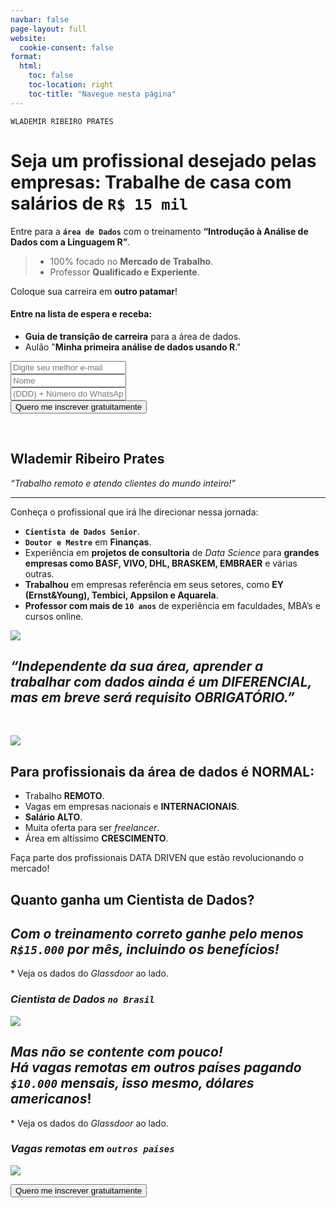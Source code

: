 ```yaml
---
navbar: false
page-layout: full
website:
  cookie-consent: false
format:
  html:
    toc: false
    toc-location: right
    toc-title: "Navegue nesta página"
---
```

<a href="#top"></a>

::: {.column-page}
::: {.grid}
::: {.g-col-12 .g-col-md-5 .g-start-md-2}
`WLADEMIR RIBEIRO PRATES`

# Seja um **profissional desejado** pelas empresas: Trabalhe **de casa** com **salários** de **`R$ 15 mil`**

Entre para a  **`área de Dados`** com o treinamento **"Introdução à Análise de Dados com a Linguagem R"**.

<blockquote>
- 100% focado no **Mercado de Trabalho**. <br>
- Professor **Qualificado e Experiente**. <br>
</blockquote>

Coloque sua carreira em **outro patamar**!
:::

::: {.g-col-12 .g-col-md-5}
```{=html}
<!-- Begin Mailchimp Signup Form -->
<div id="mc_embed_signup">
    <form action="https://cienciaenegocios.us20.list-manage.com/subscribe/post?u=7dd56b82660a42caac052da3e&amp;id=ec8a68702e&amp;f_id=00713be7f0" method="post" id="mc-embedded-subscribe-form" name="mc-embedded-subscribe-form" class="validate" target="_self">
      <div id="mc_embed_signup_scroll">
        <div class="justify">
          <h4>Entre na lista de espera e receba:</h4>
          <ul>
            <li><b>Guia de transição de carreira</b> para a área de dados.</li>
            <li>Aulão "<b>Minha primeira análise de dados usando R</b>."</li>
          </ul>
        </div>
        
<div class="mc-field-group">
    <input type="email" value="" name="EMAIL" class="required email" id="mce-EMAIL" required placeholder="Digite seu melhor e-mail">
    <span id="mce-EMAIL-HELPERTEXT" class="helper_text"></span>
</div>
<div class="mc-field-group">
    <input type="text" value="" name="MMERGE6" class="" id="mce-MMERGE6" placeholder="Nome">
    <span id="mce-MMERGE6-HELPERTEXT" class="helper_text"></span>
</div>
<div class="mc-field-group size1of2">
    <input type="text" name="PHONE" class="" value="" id="mce-PHONE" placeholder="(DDD) + Número do WhatsApp">
    <span id="mce-PHONE-HELPERTEXT" class="helper_text"></span>
</div>
<div hidden="true"><input type="hidden" name="tags" value="3435431"></div>
    <div id="mce-responses" class="clear">
        <div class="response" id="mce-error-response" style="display:none"></div>
        <div class="response" id="mce-success-response" style="display:none"></div>
    </div>    <!-- real people should not fill this in and expect good things - do not remove this or risk form bot signups-->
    <div style="position: absolute; left: -5000px;" aria-hidden="true"><input type="text" name="b_7dd56b82660a42caac052da3e_ec8a68702e" tabindex="-1" value=""></div>
    <div class="center"><input type="submit" value="Quero me inscrever gratuitamente" name="subscribe" id="mc-embedded-subscribe" class="button"></div>
    </div>
</form>
</div>
<!--End mc_embed_signup-->
```
:::
:::
:::

<br>

::: {.column-screen .lp_full_screen_light}
::: {.grid}
::: {.g-col-12 .g-col-md-5 .g-start-md-2}
# **Wlademir Ribeiro Prates**

<em>"Trabalho remoto e atendo clientes do mundo inteiro!"</em>

<hr></hr>

Conheça o profissional que irá lhe direcionar nessa jornada:

- **`Cientista de Dados Senior`**.
- **`Doutor e Mestre`** em **Finanças**.
- Experiência em **projetos de consultoria** de *Data Science* para **grandes empresas como BASF, VIVO, DHL, BRASKEM, EMBRAER** e várias outras.
- **Trabalhou** em empresas referência em seus setores, como **EY (Ernst&Young), Tembici, Appsilon e Aquarela**.
- **Professor com mais de `10 anos`** de experiência em faculdades, MBA's e cursos online.
:::

::: {.g-col-12 .g-col-md-5}
![](foto_wlad_pb.png)
:::
:::
:::

::: {.column-screen .lp_full_screen_dark}
::: {.column-body-outset .center}
# *"Independente da sua área, aprender a trabalhar com dados ainda é um DIFERENCIAL, mas em breve será requisito OBRIGATÓRIO."*
<br>
:::
:::

::: {.column-screen .lp_full_screen_light}
::: {.column-page}
::: {.grid}
::: {.g-col-12 .g-col-md-5 .g-start-md-2}
![](money_freedom.png)
:::
::: {.g-col-12 .g-col-md-5}
## Para profissionais da área de dados é **NORMAL**:

- Trabalho **REMOTO**.
- Vagas em empresas nacionais e **INTERNACIONAIS**.
- **Salário ALTO**.
- Muita oferta para ser *freelancer*.
- Área em altíssimo **CRESCIMENTO**.

Faça parte dos profissionais DATA DRIVEN que estão revolucionando o mercado!
:::
:::
:::
:::

::: {.column-page}
# **Quanto ganha um Cientista de Dados?**
::: {.grid}
::: {.g-col-12 .g-col-md-5 .g-start-md-2}

## *Com o <b>treinamento correto</b> ganhe pelo menos <b>`R$15.000`</b> por mês, incluindo os benefícios!*

\* Veja os dados do *Glassdoor* ao lado.

:::
::: {.g-col-12 .g-col-md-5}
### *Cientista de Dados `no Brasil`*

![](glassdoor_data_scientist_br.png)
:::
:::

::: {.grid}
::: {.g-col-12 .g-col-md-5 .g-start-md-2}
## *Mas não se contente com pouco! <br>Há <b>vagas remotas</b> em outros países pagando <b>`$10.000`</b> mensais, isso mesmo, <b>dólares americanos</b>*!

\* Veja os dados do *Glassdoor* ao lado.
:::
::: {.g-col-12 .g-col-md-5}
### *Vagas remotas em `outros países`*
![](glassdoor_data_scientist_usa.png)
:::
:::
:::

```{=html}
<a href="#top">
<div class="center"><input type="submit" value="Quero me inscrever gratuitamente" name="subscribe" id="mc-embedded-subscribe-back" class="button"></div>
</a>
```

